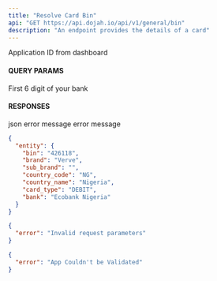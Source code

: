 ```yaml
---
title: "Resolve Card Bin"
api: "GET https://api.dojah.io/api/v1/general/bin"
description: "An endpoint provides the details of a card"
---
```



<ParamField header="AppId" type="string" required>
  Application ID from dashboard
</ParamField>

#### QUERY PARAMS

<ParamField query="card_bin" type="string" required>
  First 6 digit of your bank
</ParamField>



#### RESPONSES

<ResponseField name="200" type="json">
 json
</ResponseField>

<ResponseField name="400" type="Object">
  <Expandable title="properties">
    <ResponseField name="error" type="string">
      error message
    </ResponseField>

  </Expandable>
</ResponseField>

<ResponseField name="401" type="Object">
  <Expandable title="properties">
    <ResponseField name="error" type="string">
      error message
    </ResponseField>

  </Expandable>
</ResponseField>


<ResponseExample>

```json 200
{
  "entity": {
    "bin": "426118",
    "brand": "Verve",
    "sub_brand": "",
    "country_code": "NG",
    "country_name": "Nigeria",
    "card_type": "DEBIT",
    "bank": "Ecobank Nigeria"
  }
}
```

```json 400
{
  "error": "Invalid request parameters"
}
```

```json 401
{
  "error": "App Couldn't be Validated"
}
```


</ResponseExample>